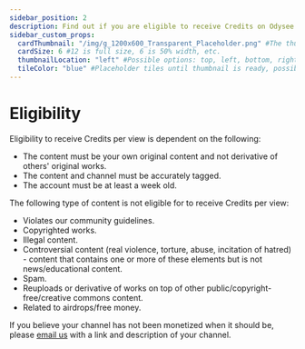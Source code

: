 ```yaml
---
sidebar_position: 2
description: Find out if you are eligible to receive Credits on Odysee.
sidebar_custom_props:
  cardThumbnail: "/img/g_1200x600_Transparent_Placeholder.png" #The thumbnail on the category card.
  cardSize: 6 #12 is full size, 6 is 50% width, etc.
  thumbnailLocation: "left" #Possible options: top, left, bottom, right, none
  tileColor: "blue" #Placeholder tiles until thumbnail is ready, possible options: blue, cream, darkpurple, lightpurple, mauve, orange, pink, none
---
```


# Eligibility

Eligibility to receive Credits per view is dependent on the following:

- The content must be your own original content and not derivative of others' original works.
- The content and channel must be accurately tagged.
- The account must be at least a week old.

The following type of content is not eligible for to receive Credits per view:

- Violates our community guidelines.
- Copyrighted works.
- Illegal content.
- Controversial content (real violence, torture, abuse, incitation of hatred) - content that contains one or more of these elements but is not news/educational content.
- Spam.
- Reuploads or derivative of works on top of other public/copyright-free/creative commons content.
- Related to airdrops/free money.

If you believe your channel has not been monetized when it should be, please [email us](hello@odysee.com) with a link and description of your channel.